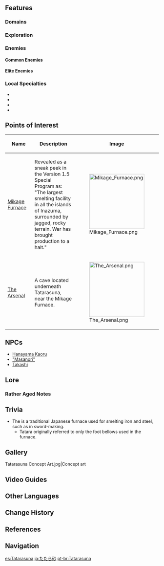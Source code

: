 {{Location Infobox
|image        = Tatarasuna.png
|type         = Subarea
|region       = Inazuma
|area         = Kannazuka
}}
{{Description|This ring of islands surrounded by jagged, rocky terrain is the perfect topographic barrier to the Shogunate's smelting facilities. The magnificent Blast Furnace here is used to produce a steady stream of high-quality Jade Steel for Inazuma. Recently, however, due to the war, the Mikage Furnace that drove the production has been damaged.|[[Archive]]}}
{{Description|The center of the Shogunate's weapon production. Large-scale production has been halted by warfare, but the furnace remains warm, as if awaiting a chance to start up again.|[[Expedition]] description}}
{{Location Intro|{{Lang|'''Tatarasuna'''|ja=たたら砂|ja_rm=Tatara-suna}}|description=<p></p>}}

==Features==
===Domains===
{{Domains by Category Gallery}}

===Exploration===
{{Column|2|
* [[Bake-Danuki]]
* [[Balethunder]]
* [[Electro Cube]]
* [[Electro Current Puzzle]]
* [[Electro Seelie]]
* [[Electro Water]]
* [[Kamuijima Cannon]]
* [[Lightning Strike Probe]]
* [[Phase Gate]]
* [[Seelie]]
* [[Statue of The Seven]]
* [[Thunderwood]]
* [[Thunder Barrier]]
* [[Thunder Sakura]]
* [[Thunder Sakura Bough]]
* [[Waverider Waypoint]]
}}

===Enemies===
====Common Enemies====
{{Column|2|
*{{Enemy|Electro Cicin}}
*{{Enemy|Hydro Cicin}}
*{{Enemy|Fatui Skirmisher - Anemoboxer Vanguard}}
*{{Enemy|Fatui Skirmisher - Electrohammer Vanguard}}
*{{Enemy|Fatui Skirmisher - Cryogunner Legionnaire}}
*{{Enemy|Hilichurl}}
*{{Enemy|Hilichurl Fighter}}
*{{Enemy|Hilichurl Shooter}}
*{{Enemy|Electro Hilichurl Shooter}}
*{{Enemy|Pyro Hilichurl Shooter}}
*{{Enemy|Cryo Hilichurl Grenadier}}
*{{Enemy|Hilichurl Grenadier}}
*{{Enemy|Anemo Samachurl}}
*{{Enemy|Dendro Samachurl}}
*{{Enemy|Electro Samachurl}}
*{{Enemy|Hydro Samachurl}}
*{{Enemy|Kairagi: Dancing Thunder}}
*{{Enemy|Kairagi: Fiery Might}}
*{{Enemy|Nobushi: Jintouban}}
*{{Enemy|Nobushi: Kikouban}}
*{{Enemy|Treasure Hoarders: Crusher}}
*{{Enemy|Treasure Hoarders: Gravedigger}}
*{{Enemy|Treasure Hoarders: Handyman}}
*{{Enemy|Treasure Hoarders: Seaman}}
*{{Enemy|Treasure Hoarders: Scout}}
*{{Enemy|Treasure Hoarders: Cryo Potioneer}}
*{{Enemy|Treasure Hoarders: Electro Potioneer}}
*{{Enemy|Treasure Hoarders: Hydro Potioneer}}
*{{Enemy|Treasure Hoarders: Pyro Potioneer}}
*{{Enemy|Large Cryo Slime}}
*{{Enemy|Cryo Whopperflower}}
*{{Enemy|Electro Whopperflower}}
*{{Enemy|Pyro Whopperflower}}
}}

====Elite Enemies====
{{Column|2|
*{{Enemy|Cryo Abyss Mage}}
*{{Enemy|Electro Abyss Mage}}
*{{Enemy|Hydro Abyss Mage}}
*{{Enemy|Pyro Abyss Mage}}
*{{Enemy|Fatui Cryo Cicin Mage}}
*{{Enemy|Fatui Electro Cicin Mage}}
*{{Enemy|Thunderhelm Lawachurl}}
*{{Enemy|Blazing Axe Mitachurl}}
*{{Enemy|Crackling Axe Mitachurl}}
*{{Enemy|Wooden Shieldwall Mitachurl}}
*{{Enemy|Rock Shieldwall Mitachurl}}
*{{Enemy|Mirror Maiden}}
*{{Enemy|Fatui Pyro Agent}}
}}

===Local Specialties===
*{{Item|Crystal Marrow}}
*{{Item|Naku Weed}}
*{{Item|Onikabuto}}
*{{Item|Sea Ganoderma}}

==Points of Interest==
{| class="article-table" style="width: 100%;"
! style="width: 25%;" | Name
! style="width: 50%;" | Description
! style="width: 25%;" | Image
|- id="Mikage Furnace"
|[[Mikage Furnace]]
|Revealed as a sneak peek in the Version 1.5 Special Program as: "The largest smelting facility in all the islands of Inazuma, surrounded by jagged, rocky terrain. War has brought production to a halt."
|[[File:Mikage Furnace.png|180px]]
|- id="The Arsenal"
|[[The Arsenal]]
|A cave located underneath Tatarasuna, near the Mikage Furnace.
|[[File:The Arsenal.png|180px]]
|}

==NPCs==
* [[Hanayama Kaoru]]
* [[Nameless|"Masanori"]]
* [[Takashi]]

==Lore==
===Rather Aged Notes===
{{Main|Rather Aged Notes}}

==Trivia==
* The {{w|Tatara (furnace)|tatara}} is a traditional Japanese furnace used for smelting iron and steel, such as in sword-making.
** Tatara originally referred to only the foot bellows used in the furnace.

==Gallery==
<gallery hideaddbutton="true" captionalign="center">
Tatarasuna Concept Art.jpg|Concept art
</gallery>

==Video Guides==
{{EVT
|video1   = https://youtu.be/tU5ImlAuO3k
|caption1 = Unlocking Tatarasuna Guide
}}

==Other Languages==
{{Other Languages
|en      = Tatarasuna
|zhs     = 踏鞴砂
|zhs_rm  = Tàbèi-shā
|zht     = 踏鞴砂
|zht_rm  = Tàbèi-shā
|zh_tl   = {{w|Tatara_(furnace)|Tatara}} Sands{{Sino|zh|ja}}
|zh_note = Based on possible kanji for Japanese name.
|ja      = たたら{{Rubi|砂|すな}}
|ja_rm   = Tatara-suna<ref>[[Map]], Label: Tatarasuna (Japanese)</ref>
|ja_tl   = {{w|Tatara_(furnace)|Tatara}} Sands
|ko      = 타타라스나
|ko_rm   = Tataraseuna
|ko_tl   = Tatarasuna
|es      = Tatarasuna
|fr      = Tatarasuna
|ru      = Татарасуна
|th      = Tatarasuna
|vi      = Tatarasuna
|de      = Tatarasuna
|id      = Tatarasuna
|pt      = Tatarasuna
}}

==Change History==
{{Change History|2.0}}

==References==
{{Reflist}}

==Navigation==
{{Area Navbox|Inazuma}}

[[es:Tatarasuna]]
[[ja:たたら砂]]
[[pt-br:Tatarasuna]]